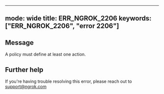 
---
mode: wide
title: ERR_NGROK_2206
keywords: ["ERR_NGROK_2206", "error 2206"]
---

## Message
A policy must define at least one action.




## Further help
If you're having trouble resolving this error, please reach out to [support@ngrok.com](mailto:support@ngrok.com?subject=Help%20with%20ERR_NGROK_2206)

